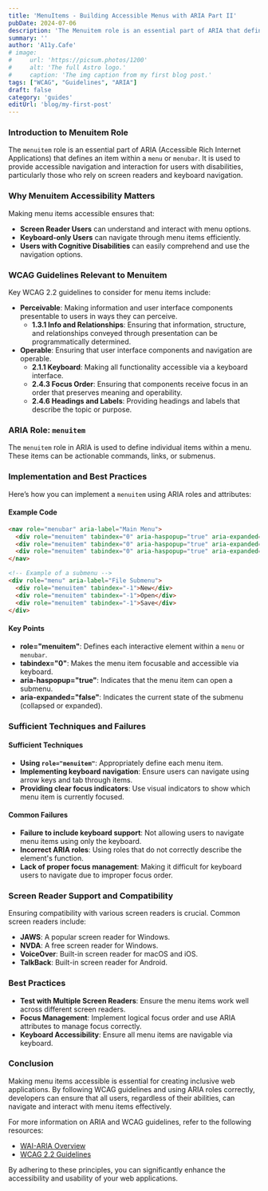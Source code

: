 ```yaml
---
title: 'MenuItems - Building Accessible Menus with ARIA Part II'
pubDate: 2024-07-06
description: 'The Menuitem role is an essential part of ARIA that defines an item within a `menu` or `menubar`'
summary: ''
author: 'A11y.Cafe'
# image:
#     url: 'https://picsum.photos/1200'
#     alt: 'The full Astro logo.'
#     caption: 'The img caption from my first blog post.'
tags: ["WCAG", "Guidelines", "ARIA"]
draft: false
category: 'guides'
editUrl: 'blog/my-first-post'
---
```



### Introduction to Menuitem Role
The `menuitem` role is an essential part of ARIA (Accessible Rich Internet Applications) that defines an item within a `menu` or `menubar`. It is used to provide accessible navigation and interaction for users with disabilities, particularly those who rely on screen readers and keyboard navigation.

### Why Menuitem Accessibility Matters
Making menu items accessible ensures that:
- **Screen Reader Users** can understand and interact with menu options.
- **Keyboard-only Users** can navigate through menu items efficiently.
- **Users with Cognitive Disabilities** can easily comprehend and use the navigation options.

### WCAG Guidelines Relevant to Menuitem
Key WCAG 2.2 guidelines to consider for menu items include:

- **Perceivable**: Making information and user interface components presentable to users in ways they can perceive.
  - **1.3.1 Info and Relationships**: Ensuring that information, structure, and relationships conveyed through presentation can be programmatically determined.
- **Operable**: Ensuring that user interface components and navigation are operable.
  - **2.1.1 Keyboard**: Making all functionality accessible via a keyboard interface.
  - **2.4.3 Focus Order**: Ensuring that components receive focus in an order that preserves meaning and operability.
  - **2.4.6 Headings and Labels**: Providing headings and labels that describe the topic or purpose.

### ARIA Role: `menuitem`
The `menuitem` role in ARIA is used to define individual items within a menu. These items can be actionable commands, links, or submenus.

### Implementation and Best Practices
Here’s how you can implement a `menuitem` using ARIA roles and attributes:

#### Example Code
```html
<nav role="menubar" aria-label="Main Menu">
  <div role="menuitem" tabindex="0" aria-haspopup="true" aria-expanded="false">File</div>
  <div role="menuitem" tabindex="0" aria-haspopup="true" aria-expanded="false">Edit</div>
  <div role="menuitem" tabindex="0" aria-haspopup="true" aria-expanded="false">View</div>
</nav>

<!-- Example of a submenu -->
<div role="menu" aria-label="File Submenu">
  <div role="menuitem" tabindex="-1">New</div>
  <div role="menuitem" tabindex="-1">Open</div>
  <div role="menuitem" tabindex="-1">Save</div>
</div>
```

#### Key Points
- **role="menuitem"**: Defines each interactive element within a `menu` or `menubar`.
- **tabindex="0"**: Makes the menu item focusable and accessible via keyboard.
- **aria-haspopup="true"**: Indicates that the menu item can open a submenu.
- **aria-expanded="false"**: Indicates the current state of the submenu (collapsed or expanded).

### Sufficient Techniques and Failures
#### Sufficient Techniques
- **Using `role="menuitem"`**: Appropriately define each menu item.
- **Implementing keyboard navigation**: Ensure users can navigate using arrow keys and tab through items.
- **Providing clear focus indicators**: Use visual indicators to show which menu item is currently focused.

#### Common Failures
- **Failure to include keyboard support**: Not allowing users to navigate menu items using only the keyboard.
- **Incorrect ARIA roles**: Using roles that do not correctly describe the element's function.
- **Lack of proper focus management**: Making it difficult for keyboard users to navigate due to improper focus order.

### Screen Reader Support and Compatibility
Ensuring compatibility with various screen readers is crucial. Common screen readers include:
- **JAWS**: A popular screen reader for Windows.
- **NVDA**: A free screen reader for Windows.
- **VoiceOver**: Built-in screen reader for macOS and iOS.
- **TalkBack**: Built-in screen reader for Android.

### Best Practices
- **Test with Multiple Screen Readers**: Ensure the menu items work well across different screen readers.
- **Focus Management**: Implement logical focus order and use ARIA attributes to manage focus correctly.
- **Keyboard Accessibility**: Ensure all menu items are navigable via keyboard.

### Conclusion
Making menu items accessible is essential for creating inclusive web applications. By following WCAG guidelines and using ARIA roles correctly, developers can ensure that all users, regardless of their abilities, can navigate and interact with menu items effectively.

For more information on ARIA and WCAG guidelines, refer to the following resources:
- <a href="https://www.w3.org/WAI/standards-guidelines/aria/" target="_blank">WAI-ARIA Overview</a>
- <a href="https://www.w3.org/TR/WCAG22/" target="_blank">WCAG 2.2 Guidelines</a>

By adhering to these principles, you can significantly enhance the accessibility and usability of your web applications.